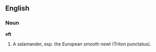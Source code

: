 ==English==

===Noun===

'''eft'''

#A salamander, esp. the European smooth newt (Triton punctatus).